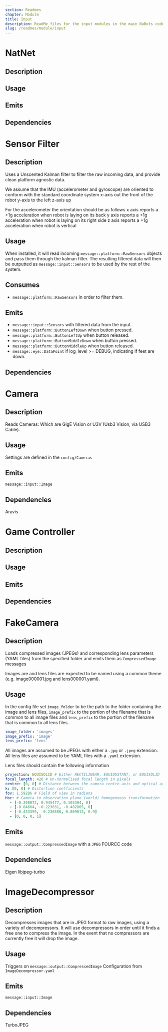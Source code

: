 ```yaml
---
section: Readmes
chapter: Module
title: Input
description: ReadMe files for the input modules in the main NuBots codebase
slug: /readmes/module/input
---
```


# NatNet

## Description

## Usage

## Emits

## Dependencies

# Sensor Filter

## Description

Uses a Unscented Kalman filter to filter the raw incoming data, and provide clean platform agnostic data.

We assume that the IMU (accelerometer and gyroscope) are oriented to conform with the standard coordinate system x-axis out
the front of the robot y-axis to the left z-axis up

For the accelerometer the orientation should be as follows
x axis reports a +1g acceleration when robot is laying on its back
y axis reports a +1g acceleration when robot is laying on its right side
z axis reports a +1g acceleration when robot is vertical

## Usage

When installed, it will read incoming `message::platform::RawSensors` objects and pass them through the kalman filter.
The resulting filtered data will then be outputted as `message::input::Sensors` to be used by the rest of the system.

## Consumes

- `message::platform::RawSensors` in order to filter them.

## Emits

- `message::input::Sensors` with filtered data from the input.
- `message::platform::ButtonLeftDown` when button pressed.
- `message::platform::ButtonLeftUp` when button released.
- `message::platform::ButtonMiddleDown` when button pressed.
- `message::platform::ButtonMiddleUp` when button released.
- `message::eye::DataPoint` if log_level >= DEBUG, indicating if feet are down.

## Dependencies

# Camera

## Description

Reads Cameras: Which are GigE Vision or U3V (Usb3 Vision, via USB3 Cable).

## Usage

Settings are defined in the `config/Cameras`

## Emits

`message::input::Image`

## Dependencies

Aravis

# Game Controller

## Description

## Usage

## Emits

## Dependencies

# FakeCamera

## Description

Loads compressed images (JPEGs) and corresponding lens parameters (YAML files) from the specified folder and emits them as `CompressedImage` messages

Images are and lens files are expected to be named using a common theme (e.g. image000001.jpg and lens000001.yaml).

## Usage

In the config file set `image_folder` to be the path to the folder containing the image and lens files, `image_prefix` to the portion of the filename that is common to all image files and `lens_prefix` to the portion of the filename that is common to all lens files.

```yaml
image_folder: 'images'
image_prefix: 'image'
lens_prefix: 'lens'
```

All images are assumed to be JPEGs with either a `.jpg` or `.jpeg` extension. All lens files are assumed to be YAML files with a `.yaml` extension.

Lens files should contain the following information

```yaml
projection: EQUISOLID # Either RECTILINEAR, EQUIDUSTANT, or EQUISOLID
focal_length: 420 # Un-normalised focal length in pixels
centre: [0, 0] # Distance between the camera centre axis and optical axis in pixels (measured from the centre of the image)
k: [0, 0] # Distortion coefficients
fov: 1.59286 # Field of view in radians
Hoc: # Camera to observation plane (world) homogeneous transformation
  - [-0.308872, 0.945477, 0.103304, 0]
  - [-0.84664, -0.223831, -0.482805, 0]
  - [-0.433359, -0.236586, 0.869613, 0.9]
  - [0, 0, 0, 1]
```

## Emits

`message::output::CompressedImage` with a `JPEG` FOURCC code

## Dependencies

Eigen
libjpeg-turbo

# ImageDecompressor

## Description

Decompresses images that are in JPEG format to raw images, using a variety of decompressors.
It will use decompressors in order until it finds a free one to compress the image.
In the event that no compressors are currently free it will drop the image.

## Usage

Triggers on `message::output::CompressedImage`
Configuration from `ImageDecompressor.yaml`

## Emits

`message::input::Image`

## Dependencies

TurboJPEG
